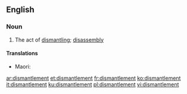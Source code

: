 ==English==

===Noun===
{{en-noun}}

# The act of [[dismantle|dismantling]]; [[disassembly]]

====Translations====
{{trans-top|}}
{{trans-mid}}
* Maori: {{t|mi|whakahoronga}}
{{trans-bottom}}

[[ar:dismantlement]]
[[et:dismantlement]]
[[fr:dismantlement]]
[[ko:dismantlement]]
[[it:dismantlement]]
[[ku:dismantlement]]
[[pl:dismantlement]]
[[vi:dismantlement]]